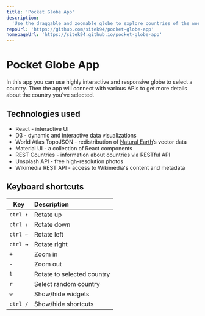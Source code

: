 ```yaml
---
title: 'Pocket Globe App'
description:
  'Use the draggable and zoomable globe to explore countries of the world.'
repoUrl: 'https://github.com/sitek94/pocket-globe-app'
homepageUrl: 'https://sitek94.github.io/pocket-globe-app'
---
```


# Pocket Globe App

In this app you can use highly interactive and responsive globe to select a
country. Then the app will connect with various APIs to get more details about
the country you've selected.

## Technologies used

- React - interactive UI
- D3 - dynamic and interactive data visualizations
- World Atlas TopoJSON - redistribution of
  [Natural Earth](http://www.naturalearthdata.com/)’s vector data
- Material UI - a collection of React components
- REST Countries - information about countries via RESTful API
- Unsplash API - free high-resolution photos
- Wikimedia REST API - access to Wikimedia's content and metadata

## Keyboard shortcuts

| Key      | Description                |
| -------- | :------------------------- |
| `ctrl ↑` | Rotate up                  |
| `ctrl ↓` | Rotate down                |
| `ctrl ←` | Rotate left                |
| `ctrl →` | Rotate right               |
| `+`      | Zoom in                    |
| `-`      | Zoom out                   |
| `l`      | Rotate to selected country |
| `r`      | Select random country      |
| `w`      | Show/hide widgets          |
| `ctrl /` | Show/hide shortcuts        |
